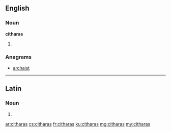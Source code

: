 ==English==

===Noun===
'''citharas'''

# {{plural of|cithara}}

===Anagrams===
* [[archaist#English|archaist]]

----

==Latin==

===Noun===
{{la-noun-form|citharās}}

# {{inflection of|cithara|cithara|acc|p|lang=la}}

[[ar:citharas]]
[[cs:citharas]]
[[fr:citharas]]
[[ku:citharas]]
[[mg:citharas]]
[[my:citharas]]